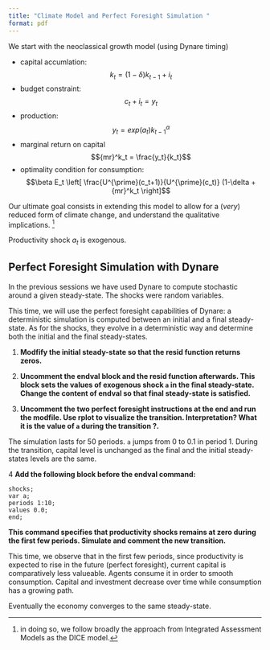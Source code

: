```yaml
---
title: "Climate Model and Perfect Foresight Simulation "
format: pdf
---
```


We start with the neoclassical growth model (using Dynare timing)

- capital accumlation: $$k_t = (1-\delta) k_{t-1} + i_t$$
- budget constraint: $$c_t + i_t = y_t$$
- production: $$y_t = exp(a_t)k_{t-1}^{\alpha}$$
- marginal return on capital $${mr}^k_t = \frac{y_t}{k_t}$$
- optimality condition for consumption: $$\beta E_t \left[ \frac{U^{\prime}(c_t+1)}{U^{\prime}(c_t)} (1-\delta + {mr}^k_t \right]$$

Our ultimate goal consists in extending this model to allow for a (*very*) reduced form of climate change, and understand the qualitative implications. [^IAM]

Productivity shock $a_t$ is exogenous.

[^IAM]: in doing so, we follow broadly the approach from Integrated Assessment Models as the DICE model.

## Perfect Foresight Simulation with Dynare

In the previous sessions we have used Dynare to compute stochastic around a given steady-state. The shocks were random variables.

This time, we will use the perfect foresight capabilities of Dynare: a deterministic simulation is computed between an initial and a final steady-state. As for the shocks, they evolve in a deterministic way and determine both the initial and the final steady-states.


1. __Modfify the initial steady-state so that the resid function returns zeros.__

2. __Uncomment the endval block and the resid function afterwards. This block sets the values of exogenous shock `a` in the final steady-state. Change the content of endval so that final steady-state is satisfied.__



3. __Uncomment the two perfect foresight instructions at the end and run the modfile. Use rplot to visualize the transition. Interpretation? What it is the value of `a` during the transition ?.__

The simulation lasts for 50 periods. `a` jumps from 0 to 0.1 in period 1. During the transition, capital level is unchanged as the final and the initial steady-states levels are the same.

4 __Add the following block before the endval command:__

```
shocks;
var a;
periods 1:10;
values 0.0;
end;
```

__This command specifies that productivity shocks remains at zero during the first few periods. Simulate and comment the new transition.__

This time, we observe that in the first few periods, since productivity is expected to rise in the future (perfect foresight), current capital is comparatively less valueable. Agents consume it in order to smooth consumption. Capital and investment decrease over time while consumption has a growing path.

Eventually the economy converges to the same steady-state.

